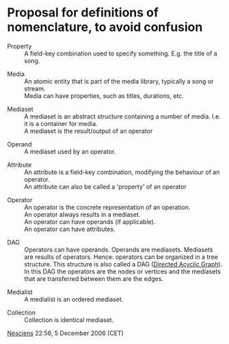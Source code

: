 = Proposal for definitions of nomenclature, to avoid confusion =

; Property
: A field-key combination used to specify something. E.g. the title of a song.

; Media
: An atomic entity that is part of the media library, typically a song or stream.
: Media can have properties, such as titles, durations, etc.

; Mediaset
: A mediaset is an abstract structure containing a number of media. I.e. it is a container for media.
: A mediaset is the result/output of an operator

; Operand
: A mediaset used by an operator.

; Attribute
: An attribute is a field-key combination, modifying the behaviour of an operator.
: An attribute can also be called a 'property' of an operator

; Operator
: An operator is the concrete representation of an operation. 
: An operator always results in a mediaset.
: An operator can have operands (if applicable).
: An operator can have attributes.

; DAG
: Operators can have operands. Operands are mediasets. Mediasets are results of operators. Hence: operators can be organized in a tree structure. This structure is also called a DAG ([http://en.wikipedia.org/wiki/Directed_acyclic_graph Directed Acyclic Graph]). In this DAG the operators are the nodes or vertices and the mediasets that are transferred between them are the edges.

; Medialist
: A medialist is an ordered mediaset.

; Collection
: Collection is identical mediaset.

[[User:Nesciens|Nesciens]] 22:56, 5 December 2006 (CET)